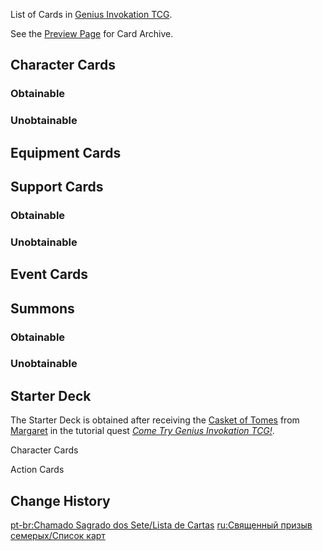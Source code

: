{{GeniusInvokationTCGTabs}}
{{Stub}}
List of Cards in [[Genius Invokation TCG]].

See the [https://act.hoyoverse.com/ys/event/e20221207-card-dhcksn/index.html Preview Page] for Card Archive.

==Character Cards==
===Obtainable===
{{Genius Invokation TCG Cards by Category Table
|Genius Invokation TCG Character Cards
|not1=Unobtainable Cards
|notype=1
|nogroup=1
|yeshealth=1
|nocost=1
}}

===Unobtainable===
{{Genius Invokation TCG Cards by Category Table
|Genius Invokation TCG Character Cards&Unobtainable Cards
|notype=1
|nogroup=1
|yeshealth=1
|nocost=1
}}

==Equipment Cards==
{{Genius Invokation TCG Cards by Category Table
|Genius Invokation TCG Equipment Cards
|notype=1
|noelement=1
|noweapon=1
|nofaction=1
|yeseffect=1
}}

==Support Cards==
===Obtainable===
{{Genius Invokation TCG Cards by Category Table
|Genius Invokation TCG Support Cards
|not1=Unobtainable Cards
|notype=1
|noelement=1
|noweapon=1
|nofaction=1
|yesusage=1
|yeseffect=1
}}

===Unobtainable===
{{Genius Invokation TCG Cards by Category Table
|Genius Invokation TCG Support Cards&Unobtainable Cards
|notype=1
|noelement=1
|noweapon=1
|nogroup=1
|nofaction=1
|yesusage=1
|yeseffect=1
}}

==Event Cards==
{{Genius Invokation TCG Cards by Category Table
|Genius Invokation TCG Event Cards
|notype=1
|noelement=1
|noweapon=1
|nofaction=1
|yeseffect=1
}}

==Summons==
===Obtainable===
{{Genius Invokation TCG Cards by Category Table
|Genius Invokation TCG Summons
|not1=Unobtainable Cards
|notype=1
|noelement=1
|noweapon=1
|nogroup=1
|nocost=1
|nofaction=1
|yesusage=1
|yeseffect=1
}}

===Unobtainable===
{{Genius Invokation TCG Cards by Category Table
|Genius Invokation TCG Summons&Unobtainable Cards
|notype=1
|noelement=1
|noweapon=1
|nogroup=1
|nocost=1
|nofaction=1
|yesusage=1
|yeseffect=1
}}

==Starter Deck==
The Starter Deck is obtained after receiving the [[Casket of Tomes]] from [[Margaret]] in the tutorial quest ''[[Come Try Genius Invokation TCG!]]''.

;Character Cards
{{TCG Card List|Diluc;Kaeya;Sucrose|caption=1}}

;Action Cards
{{TCG Card List|Magic Guide;Raven Bow;White Iron Greatsword;White Tassel;Traveler's Handy Sword;Broken Rime's Echo;Wine-Stained Tricorne;Witch's Scorching Hat;Thunder Summoner's Crown;Viridescent Venerer's Diadem;Mask of Solitude Basalt;Laurel Coronet;Changing Shifts;Strategize;I Haven't Lost Yet!;Leave It to Me!;When the Crane Returned;Starsigns;Calx's Arts;Master of Weaponry;Blessing of the Divine Relic's Installation;Quick Knit;Send Off;Guardian's Oath;Sweet Madame;Minty Meat Rolls;Dawn Winery;Favonius Cathedral;Paimon;The Bestest Travel Companion!|caption=1}}

==Change History==
{{Change History|3.3}}

[[pt-br:Chamado Sagrado dos Sete/Lista de Cartas]]
[[ru:Священный призыв семерых/Список карт]]